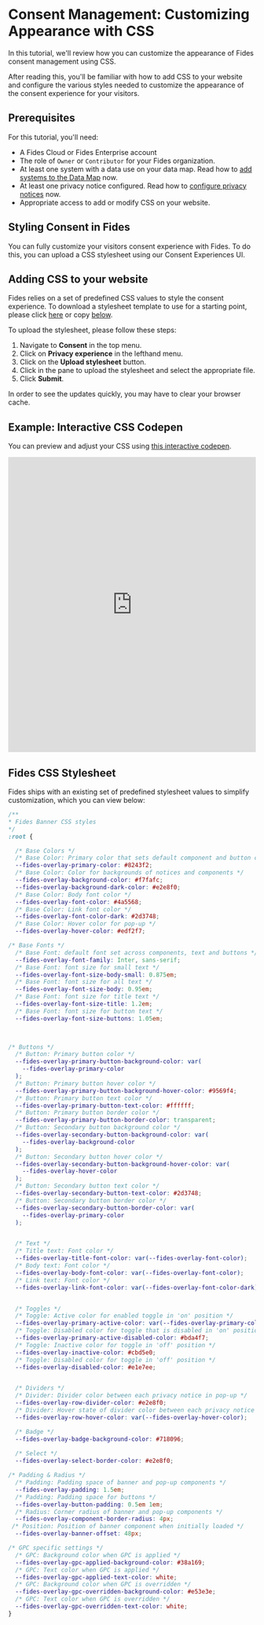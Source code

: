 
# Consent Management: Customizing Appearance with CSS

<TutorialKey duration="10" product="Fides" topic="Consent Management"/>

In this tutorial, we'll review how you can customize the appearance of Fides consent management using CSS.

After reading this, you'll be familiar with how to add CSS to your website and configure the various styles needed to customize the appearance of the consent experience for your visitors.

## Prerequisites

For this tutorial, you'll need:

* A Fides Cloud or Fides Enterprise account
* The role of `Owner` or `Contributor` for your Fides organization.
* At least one system with a data use on your data map. Read how to [add systems to the Data Map](/docs/docs/tutorials/data-mapping-adding-systems-manually) now.
* At least one privacy notice configured. Read how to [configure privacy notices](/docs/docs/tutorials/consent-management-configuration/privacy-notices) now.
* Appropriate access to add or modify CSS on your website. 

## Styling Consent in Fides

You can fully customize your visitors consent experience with Fides. To do this, you can upload a CSS stylesheet using our Consent Experiences UI. 

## Adding CSS to your website
Fides relies on a set of predefined CSS values to style the consent experience. To download a stylesheet template to use for a starting point, please click [here](https://raw.githubusercontent.com/ethyca/fides/main/clients/fides-js/src/components/fides.css) or copy [below](#fides-css-stylesheet).

To upload the stylesheet, please follow these steps:

1. Navigate to **Consent** in the top menu.
2. Click on **Privacy experience** in the lefthand menu.
3. Click on the **Upload stylesheet** button.
4. Click in the pane to upload the stylesheet and select the appropriate file.
5. Click **Submit**. 

<Screenshot img="/assets/img/docs/docs/tutorials/consent_management_css_styling.gif" description="Upload a CSS stylesheet" />


<Callout type="info" emoji="">In order to see the updates quickly, you may have to clear your browser cache.</Callout>


## Example: Interactive CSS Codepen
You can preview and adjust your CSS using [this interactive codepen](https://codepen.io/cilliank/pen/xxmVGxr).

<iframe height="600" width="100%" scrolling="no" title="Fides CSS Styling" src="https://codepen.io/cilliank/embed/xxmVGxr?default-tab=result&editable=true&theme-id=dark" frameborder="no" loading="lazy" allowtransparency="true" allowfullscreen="true">
  See the Pen <a href="https://codepen.io/cilliank/pen/xxmVGxr">
  Fides CSS Styling</a> by Cillian (<a href="https://codepen.io/cilliank">@cilliank</a>)
  on <a href="https://codepen.io">CodePen</a>.
</iframe>


## Fides CSS Stylesheet 
Fides ships with an existing set of predefined stylesheet values to simplify customization, which you can view below:

```css filename="Fides CSS"
/**
* Fides Banner CSS styles
*/
:root {

  /* Base Colors */
  /* Base Color: Primary color that sets default component and button color */
  --fides-overlay-primary-color: #8243f2;
  /* Base Color: Color for backgrounds of notices and components */
  --fides-overlay-background-color: #f7fafc;
  --fides-overlay-background-dark-color: #e2e8f0;
  /* Base Color: Body font color */
  --fides-overlay-font-color: #4a5568;
  /* Base Color: Link font color */
  --fides-overlay-font-color-dark: #2d3748;
  /* Base Color: Hover color for pop-up */
  --fides-overlay-hover-color: #edf2f7;

/* Base Fonts */
  /* Base Font: default font set across components, text and buttons */
  --fides-overlay-font-family: Inter, sans-serif;
  /* Base Font: font size for small text */
  --fides-overlay-font-size-body-small: 0.875em;
  /* Base Font: font size for all text */
  --fides-overlay-font-size-body: 0.95em;
  /* Base Font: font size for title text */
  --fides-overlay-font-size-title: 1.2em;
  /* Base Font: font size for button text */
  --fides-overlay-font-size-buttons: 1.05em;
  


/* Buttons */
  /* Button: Primary button color */
  --fides-overlay-primary-button-background-color: var(
    --fides-overlay-primary-color
  );
  /* Button: Primary button hover color */
  --fides-overlay-primary-button-background-hover-color: #9569f4;
  /* Button: Primary button text color */
  --fides-overlay-primary-button-text-color: #ffffff;
  /* Button: Primary button border color */
  --fides-overlay-primary-button-border-color: transparent;
  /* Button: Secondary button background color */
  --fides-overlay-secondary-button-background-color: var(
    --fides-overlay-background-color
  );
  /* Button: Secondary button hover color */
  --fides-overlay-secondary-button-background-hover-color: var(
    --fides-overlay-hover-color
  );
  /* Button: Secondary button text color */
  --fides-overlay-secondary-button-text-color: #2d3748;
  /* Button: Secondary button border color */
  --fides-overlay-secondary-button-border-color: var(
    --fides-overlay-primary-color
  );


  /* Text */
  /* Title text: Font color */
  --fides-overlay-title-font-color: var(--fides-overlay-font-color);
  /* Body text: Font color */
  --fides-overlay-body-font-color: var(--fides-overlay-font-color);
  /* Link text: Font color */
  --fides-overlay-link-font-color: var(--fides-overlay-font-color-dark);


  /* Toggles */
  /* Toggle: Active color for enabled toggle in 'on' position */
  --fides-overlay-primary-active-color: var(--fides-overlay-primary-color);
  /* Toggle: Disabled color for toggle that is disabled in 'on' position */
  --fides-overlay-primary-active-disabled-color: #bda4f7;
  /* Toggle: Inactive color for toggle in 'off' position */
  --fides-overlay-inactive-color: #cbd5e0;
  /* Toggle: Disabled color for toggle in 'off' position */
  --fides-overlay-disabled-color: #e1e7ee;


  /* Dividers */
  /* Divider: Divider color between each privacy notice in pop-up */
  --fides-overlay-row-divider-color: #e2e8f0;
  /* Divider: Hover state of divider color between each privacy notice in pop-up */
  --fides-overlay-row-hover-color: var(--fides-overlay-hover-color);

  /* Badge */
  --fides-overlay-badge-background-color: #718096;
  
  /* Select */
  --fides-overlay-select-border-color: #e2e8f0;

/* Padding & Radius */
  /* Padding: Padding space of banner and pop-up components */
  --fides-overlay-padding: 1.5em;
  /* Padding: Padding space for buttons */
  --fides-overlay-button-padding: 0.5em 1em;
  /* Radius: Corner radius of banner and pop-up components */
  --fides-overlay-component-border-radius: 4px;
 /* Position: Position of banner component when initially loaded */
  --fides-overlay-banner-offset: 48px;

/* GPC specific settings */
  /* GPC: Background color when GPC is applied */
  --fides-overlay-gpc-applied-background-color: #38a169;
  /* GPC: Text color when GPC is applied */
  --fides-overlay-gpc-applied-text-color: white;
  /* GPC: Background color when GPC is overridden */
  --fides-overlay-gpc-overridden-background-color: #e53e3e;
  /* GPC: Text color when GPC is overridden */
  --fides-overlay-gpc-overridden-text-color: white;
}